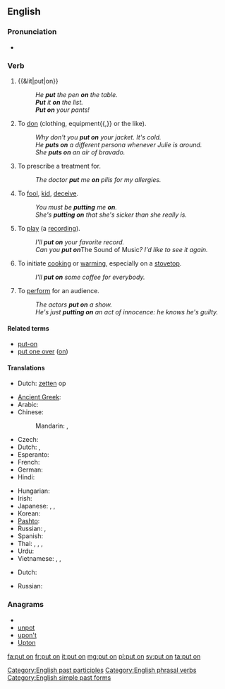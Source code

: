 ==English==

===Pronunciation===
* {{audio|En-uk-to put on.ogg|Audio (UK)}}

===Verb===
{{en-verb|inf=to [[put]] [[on]]|puts on|putting on|put on}} {{transitive}}

# {{&lit|put|on}}
#: ''He '''put''' the pen '''on''' the table.''
#: '''''Put''' it '''on''' the list.''
#: '''''Put on''' your pants!''<!--usex with one object-->
# To [[don]] (clothing, equipment{{,}} or the like).
#: ''Why don't you '''put on''' your jacket. It's cold.''
#: ''He '''puts on''' a different persona whenever Julie is around.''
#: ''She '''puts on''' an air of bravado.''
# To prescribe a treatment for.
#: ''The doctor '''put''' me '''on''' pills for my allergies.''
# To [[fool]], [[kid]], [[deceive]].
#: ''You must be '''putting''' me '''on'''.''
#: ''She's '''putting on''' that she's sicker than she really is.''
# To [[play]] (a [[recording]]).
#: ''I'll '''put on''' your favorite record.''
#: ''Can you '''put on''' ''The Sound of Music''? I'd like to see it again.''
# To initiate [[cook]]ing or [[warm]]ing, especially on a [[stovetop]].
#: ''I'll '''put on''' some coffee for everybody.''
# To [[perform]] for an audience.
#: ''The actors '''put on''' a show.''
#: ''He's just '''putting on''' an act of innocence: he knows he's guilty.''

====Related terms====
* [[put-on]]
* [[put one over]] ([[on]])

====Translations====
{{trans-top|to place upon}}
* Dutch: [[zetten]] op
{{trans-mid}}
{{trans-bottom}}

{{trans-top|to don clothing}}
* [[Ancient Greek]]: {{tø|grc|ἕννυμι|tr=hennumi|sc=polytonic}}
* Arabic: {{t-|ar|لبس|tr=lábisa}}
* Chinese:
*: Mandarin: {{t|cmn|穿上|tr=chuānshang|sc=Hani}}, {{t-|cmn|穿|tr=chuān|sc=Hani}}
* Czech: {{t-|cs|obléct}}
* Dutch: {{t+|nl|aantrekken}}, {{t+|nl|aandoen}}
* Esperanto: {{t-|eo|surmeti|xs=Esperanto}}
* French: {{t+|fr|mettre}}
* German: {{t+|de|anziehen}}
* Hindi: {{t|hi|पहनना|tr=pahannā|sc=Deva}}
{{trans-mid}}
* Hungarian: {{t|hu|felvesz}}
* Irish: {{t-|ga|cuir ar|xs=Irish}}
* Japanese: {{t+|ja|着る|tr=[[きる]], kiru}}, {{t|ja|履く|tr=[[はく]], haku}}, {{t-|ja|被る|tr=[[かぶる]], kaburu}}
* Korean: {{t|ko|입다|tr=ipda|sc=Kore}}
* [[Pashto]]: {{t-|ps|اغوستل|tr=aγustəl|sc=ps-Arab|xs=Pashto}}
* Russian: {{qualifier|imperfective}} {{t+|ru|надевать|tr=nadevát'}}, {{qualifier|perfective}} {{t+|ru|надеть|tr=nadét'}}
* Spanish: {{t-|es|ponerse}}
* Thai: {{t|th|ใส่|tr=sài|sc=Thai}}, {{t|th|สวมใส่|tr=sŭam sài|sc=Thai}}, {{t|th|สวม|tr=sŭam|sc=Thai}}, {{t|th|ครอง|tr=krong|sc=Thai}}
* Urdu: {{t|ur|پہننا|tr=pahannā|sc=ur-Arab}}
* Vietnamese: {{t|vi|mặc vào}}, {{qualifier|spectacles, earrings, etc.}} {{t|vi|đeo vào}}, {{qualifier|shoes}} {{t|vi|đi vào}}
{{trans-bottom}}

{{trans-top|to play recorded music}}
* Dutch: {{t-|nl|opzetten}}
{{trans-mid}}
* Russian: {{t|ru|ставить|tr=stávit'|sc=Cyrl}}
{{trans-bottom}}

===Anagrams===
* {{alphagram|noptu}}
* [[unpot#English|unpot]]
* [[upon't#English|upon't]]
* [[Upton#English|Upton]]

[[Category:English past participles]]
[[Category:English phrasal verbs]]
[[Category:English simple past forms]]

[[fa:put on]]
[[fr:put on]]
[[it:put on]]
[[mg:put on]]
[[pl:put on]]
[[sv:put on]]
[[ta:put on]]